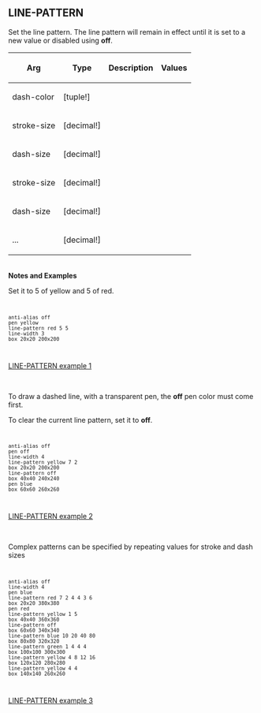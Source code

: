 == LINE-PATTERN== 

Set the line pattern. The line pattern will remain in effect until it is set to a new value or disabled using '''off'''.

{| cellspacing="1" cellpadding="4" border="0" style="background: black; color: black"
! bgcolor="silver" | Arg 
! bgcolor="silver" | Type 
! bgcolor="silver" | Description
! bgcolor="silver" | Values
|- 
| bgcolor="white" | dash-color
| bgcolor="white" | [tuple!]
| bgcolor="white" | 
| bgcolor="white" | 
|- 
| bgcolor="white" | stroke-size
| bgcolor="white" | [decimal!]
| bgcolor="white" | 
| bgcolor="white" | 
|- 
| bgcolor="white" | dash-size
| bgcolor="white" | [decimal!]
| bgcolor="white" | 
| bgcolor="white" | 
|- 
| bgcolor="white" | stroke-size
| bgcolor="white" | [decimal!]
| bgcolor="white" | 
| bgcolor="white" | 
|- 
| bgcolor="white" | dash-size
| bgcolor="white" | [decimal!]
| bgcolor="white" | 
| bgcolor="white" | 
|- 
| bgcolor="white" | ...
| bgcolor="white" | [decimal!]
| bgcolor="white" | 
| bgcolor="white" | 
|}
<br>'''Notes and Examples'''
<p>Set it to 5 of yellow and 5 of red.</p>
<code><pre>
anti-alias off
pen yellow
line-pattern red 5 5
line-width 3
box 20x20 200x200
</pre></code>
[[images/LINE-PATTERN-1.png|LINE-PATTERN example 1]]

<br>
<p>To draw a dashed line, with a transparent pen, the '''off''' pen color must come first.</p>
<p>To clear the current line pattern, set it to '''off'''.</p>
<code><pre>
anti-alias off
pen off
line-width 4
line-pattern yellow 7 2
box 20x20 200x200
line-pattern off
box 40x40 240x240
pen blue
box 60x60 260x260
</pre></code>
[[images/LINE-PATTERN-2.png|LINE-PATTERN example 2]]

<br>
<p>Complex patterns can be specified by repeating values for stroke
and dash sizes</p>
<code><pre>
anti-alias off
line-width 4
pen blue
line-pattern red 7 2 4 4 3 6
box 20x20 380x380
pen red
line-pattern yellow 1 5
box 40x40 360x360
line-pattern off
box 60x60 340x340
line-pattern blue 10 20 40 80
box 80x80 320x320
line-pattern green 1 4 4 4
box 100x100 300x300
line-pattern yellow 4 8 12 16
box 120x120 280x280
line-pattern yellow 4 4
box 140x140 260x260
</pre></code>
[[images/LINE-PATTERN-3.png|LINE-PATTERN example 3]]

<br>